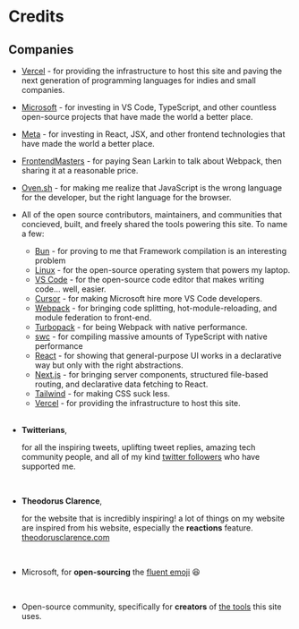 # Credits



## Companies
  - [Vercel](https://vercel.com/) - for providing the infrastructure to host this site and paving the next generation of programming languages for indies and small companies. 
  - [Microsoft](https://microsoft.com) - for investing in VS Code, TypeScript, and other countless open-source projects that have made the world a better place.
  - [Meta](https://facebook.com) - for investing in React, JSX, and other frontend technologies that have made the world a better place.
  - [FrontendMasters](https://frontendmasters.com/) - for paying Sean Larkin to talk about Webpack, then sharing it at a reasonable price.
  - [Oven.sh](https://oven.sh/) - for making me realize that JavaScript is the wrong language for the developer, but the right language for the browser.


- All of the open source contributors, maintainers, and communities that concieved, built, and freely shared the tools powering this site. To name a few:
  - [Bun](https://bun.sh/) -  for proving to me that Framework compilation is an interesting problem
  - [Linux](https://www.linuxfoundation.org/) - for the open-source operating system that powers my laptop.
  - [VS Code](https://code.visualstudio.com/) - for the open-source code editor that makes writing code... well, easier.
  - [Cursor](https://cursor.sh/) - for making Microsoft hire more VS Code developers.
  - [Webpack](https://webpack.js.org/) - for bringing code splitting, hot-module-reloading, and module federation to front-end.
  - [Turbopack](https://turbo.build/pack) - for being Webpack with native performance.
  - [swc](https://swc.rs/) - for compiling massive amounts of TypeScript with native performance
  - [React](https://reactjs.org/) - for showing that general-purpose UI works in a declarative way but only with the right abstractions.
  - [Next.js](https://nextjs.org/) - for bringing server components, structured file-based routing, and declarative data fetching to React.
  - [Tailwind](https://tailwindcss.com/) - for making CSS suck less.
  - [Vercel](https://vercel.com/) - for providing the infrastructure to host this site.
  <br />


- **Twitterians**,

  for all the inspiring tweets, uplifting tweet replies, amazing tech community people, and all of my kind [twitter followers](https://twitter.com/claycurry_/followers) who have supported me.

  <br />

- **Theodorus Clarence**,

  for the website that is incredibly inspiring! a lot of things on my website are inspired from his website, especially the **reactions** feature. [theodorusclarence.com](https://theodorusclarence.com/)

  <br />

- Microsoft, for **open-sourcing** the [fluent emoji](https://github.com/microsoft/fluentui-emoji) 😆

  <br />

- Open-source community, specifically for **creators** of [the tools](https://github.com/clay-curry/claycurry.com/blob/main/pnpm-lock.yaml) this site uses.
